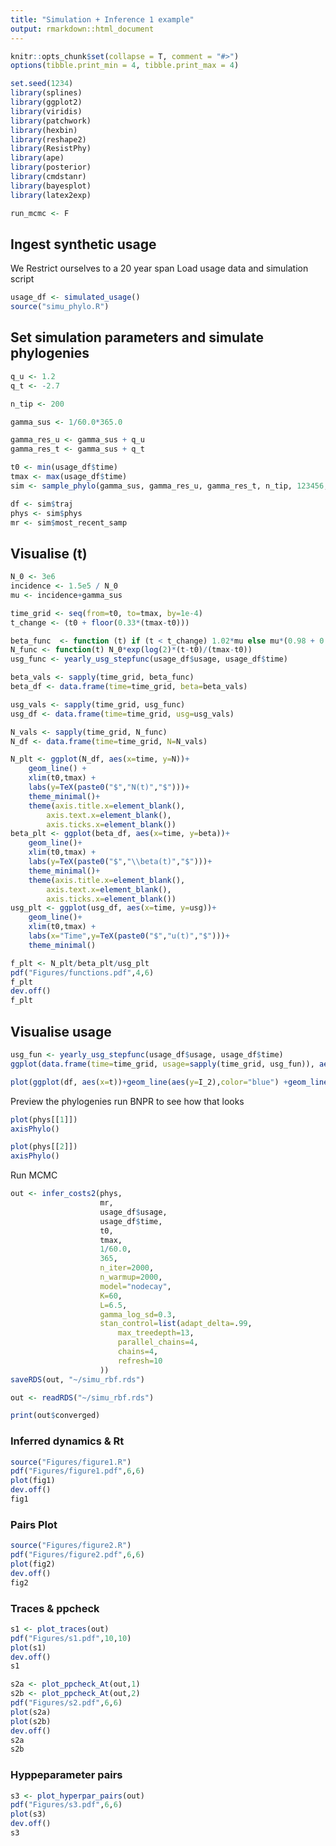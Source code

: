 ```yaml
---
title: "Simulation + Inference 1 example"
output: rmarkdown::html_document
---
```


```r
knitr::opts_chunk$set(collapse = T, comment = "#>")
options(tibble.print_min = 4, tibble.print_max = 4)
```

```r
set.seed(1234)
library(splines)
library(ggplot2)
library(viridis)
library(patchwork)
library(hexbin)
library(reshape2)
library(ResistPhy)
library(ape)
library(posterior)
library(cmdstanr)
library(bayesplot)
library(latex2exp)

run_mcmc <- F
```

## Ingest synthetic usage
We Restrict ourselves to a 20 year span
Load usage data and simulation script
```r
usage_df <- simulated_usage()
source("simu_phylo.R")
```
## Set simulation parameters and simulate phylogenies
```r
q_u <- 1.2
q_t <- -2.7

n_tip <- 200

gamma_sus <- 1/60.0*365.0

gamma_res_u <- gamma_sus + q_u
gamma_res_t <- gamma_sus + q_t

t0 <- min(usage_df$time)
tmax <- max(usage_df$time)
sim <- sample_phylo(gamma_sus, gamma_res_u, gamma_res_t, n_tip, 123456, 1234567) 

df <- sim$traj
phys <- sim$phys
mr <- sim$most_recent_samp
```

## Visualise \beta(t)
```r
N_0 <- 3e6
incidence <- 1.5e5 / N_0
mu <- incidence+gamma_sus

time_grid <- seq(from=t0, to=tmax, by=1e-4)
t_change <- (t0 + floor(0.33*(tmax-t0)))

beta_func  <- function (t) if (t < t_change) 1.02*mu else mu*(0.98 + 0.06*(t-t_change)/(tmax-t_change))
N_func <- function(t) N_0*exp(log(2)*(t-t0)/(tmax-t0))
usg_func <- yearly_usg_stepfunc(usage_df$usage, usage_df$time)

beta_vals <- sapply(time_grid, beta_func)
beta_df <- data.frame(time=time_grid, beta=beta_vals)

usg_vals <- sapply(time_grid, usg_func)
usg_df <- data.frame(time=time_grid, usg=usg_vals)

N_vals <- sapply(time_grid, N_func)
N_df <- data.frame(time=time_grid, N=N_vals)

N_plt <- ggplot(N_df, aes(x=time, y=N))+
    geom_line() +
    xlim(t0,tmax) +
    labs(y=TeX(paste0("$","N(t)","$")))+
    theme_minimal()+
    theme(axis.title.x=element_blank(),
        axis.text.x=element_blank(),
        axis.ticks.x=element_blank())
beta_plt <- ggplot(beta_df, aes(x=time, y=beta))+
    geom_line()+
    xlim(t0,tmax) +
    labs(y=TeX(paste0("$","\\beta(t)","$")))+
    theme_minimal()+
    theme(axis.title.x=element_blank(),
        axis.text.x=element_blank(),
        axis.ticks.x=element_blank())
usg_plt <- ggplot(usg_df, aes(x=time, y=usg))+
    geom_line()+
    xlim(t0,tmax) +
    labs(x="Time",y=TeX(paste0("$","u(t)","$")))+
    theme_minimal()

f_plt <- N_plt/beta_plt/usg_plt
pdf("Figures/functions.pdf",4,6)
f_plt
dev.off()
f_plt
```

## Visualise usage
```r
usg_fun <- yearly_usg_stepfunc(usage_df$usage, usage_df$time)
ggplot(data.frame(time=time_grid, usage=sapply(time_grid, usg_fun)), aes(x=time, y=usage))+geom_line()+theme_minimal()
```

```r
plot(ggplot(df, aes(x=t))+geom_line(aes(y=I_2),color="blue") +geom_line(aes(y=I_3),color="red"))
```

Preview the phylogenies run BNPR to see how that looks
```r
plot(phys[[1]])
axisPhylo()
```
```r
plot(phys[[2]])
axisPhylo()
```

Run MCMC
```r
out <- infer_costs2(phys, 
                    mr,
                    usage_df$usage,
                    usage_df$time,
                    t0,
                    tmax,
                    1/60.0,
                    365,
                    n_iter=2000, 
                    n_warmup=2000,
                    model="nodecay",
                    K=60,
                    L=6.5,
                    gamma_log_sd=0.3,
                    stan_control=list(adapt_delta=.99,
                        max_treedepth=13,
                        parallel_chains=4,
                        chains=4,
                        refresh=10
                    ))                    
saveRDS(out, "~/simu_rbf.rds")
```

```r
out <- readRDS("~/simu_rbf.rds")
```

```r
print(out$converged)
```

### Inferred dynamics & Rt
```r
source("Figures/figure1.R")
pdf("Figures/figure1.pdf",6,6)
plot(fig1)
dev.off()
fig1
```

### Pairs Plot
```r
source("Figures/figure2.R")
pdf("Figures/figure2.pdf",6,6)
plot(fig2)
dev.off()
fig2
```

### Traces & ppcheck
```r
s1 <- plot_traces(out)
pdf("Figures/s1.pdf",10,10)
plot(s1)
dev.off()
s1
```
```r
s2a <- plot_ppcheck_At(out,1)
s2b <- plot_ppcheck_At(out,2)
pdf("Figures/s2.pdf",6,6)
plot(s2a)
plot(s2b)
dev.off()
s2a
s2b
```

### Hyppeparameter pairs
```r
s3 <- plot_hyperpar_pairs(out)
pdf("Figures/s3.pdf",6,6)
plot(s3)
dev.off()
s3
```
